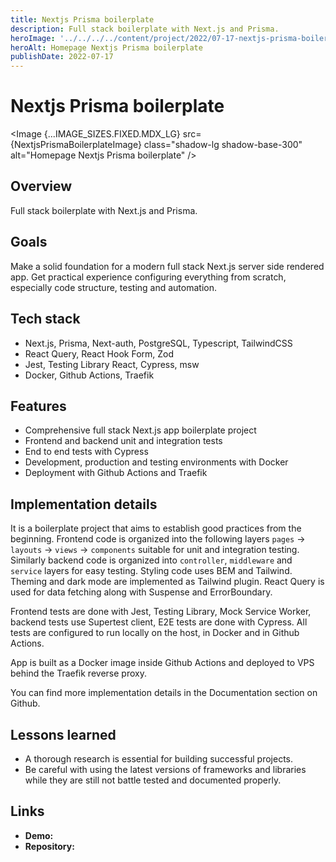 ```yaml
---
title: Nextjs Prisma boilerplate
description: Full stack boilerplate with Next.js and Prisma.
heroImage: '../../../../content/project/2022/07-17-nextjs-prisma-boilerplate/_images/nextjs-prisma-boilerplate.png'
heroAlt: Homepage Nextjs Prisma boilerplate
publishDate: 2022-07-17
---
```



# Nextjs Prisma boilerplate

<Image {...IMAGE_SIZES.FIXED.MDX_LG} src={NextjsPrismaBoilerplateImage} class="shadow-lg shadow-base-300" alt="Homepage Nextjs Prisma boilerplate" />

## Overview

Full stack boilerplate with Next.js and Prisma.

## Goals

Make a solid foundation for a modern full stack Next.js server side rendered app. Get practical experience configuring everything from scratch, especially code structure, testing and automation.

## Tech stack

- Next.js, Prisma, Next-auth, PostgreSQL, Typescript, TailwindCSS
- React Query, React Hook Form, Zod
- Jest, Testing Library React, Cypress, msw
- Docker, Github Actions, Traefik

## Features

- Comprehensive full stack Next.js app boilerplate project
- Frontend and backend unit and integration tests
- End to end tests with Cypress
- Development, production and testing environments with Docker
- Deployment with Github Actions and Traefik

## Implementation details

It is a boilerplate project that aims to establish good practices from the beginning. Frontend code is organized into the following layers `pages` -> `layouts` -> `views` -> `components` suitable for unit and integration testing. Similarly backend code is organized into `controller`, `middleware` and `service` layers for easy testing. Styling code uses BEM and Tailwind. Theming and dark mode are implemented as Tailwind plugin. React Query is used for data fetching along with Suspense and ErrorBoundary.

Frontend tests are done with Jest, Testing Library, Mock Service Worker, backend tests use Supertest client, E2E tests are done with Cypress. All tests are configured to run locally on the host, in Docker and in Github Actions.

App is built as a Docker image inside Github Actions and deployed to VPS behind the Traefik reverse proxy.

You can find more implementation details in the <Link href="https://github.com/nemanjam/nextjs-prisma-boilerplate#documentation-1" variant="markdown" target="_blank" title="Documentation">Documentation</Link> section on Github.

## Lessons learned 

 - A thorough research is essential for building successful projects. 
 - Be careful with using the latest versions of frameworks and libraries while they are still not battle tested and documented properly.

## Links

- **Demo:** <Link href="https://nextjs-prisma-boilerplate.arm1.nemanjamitic.com" variant="markdown" target="_blank" title="Nextjs Prisma boilerplate demo" />
- **Repository:** <Link href="https://github.com/nemanjam/nextjs-prisma-boilerplate" variant="markdown" target="_blank" title="Nextjs Prisma boilerplate repository" />


